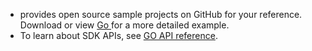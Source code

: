 * <Vg k="COMPANY" /> provides open source sample projects on GitHub for your reference. Download or view [Go <Vpd k="AGENT" />](https://github.com/AgoraIO-Community/agora-rest-client-go/tree/main/examples/convoai) for a more detailed example.
* To learn about SDK APIs, see [GO API reference](/conversational-ai/reference/go-api-references).

